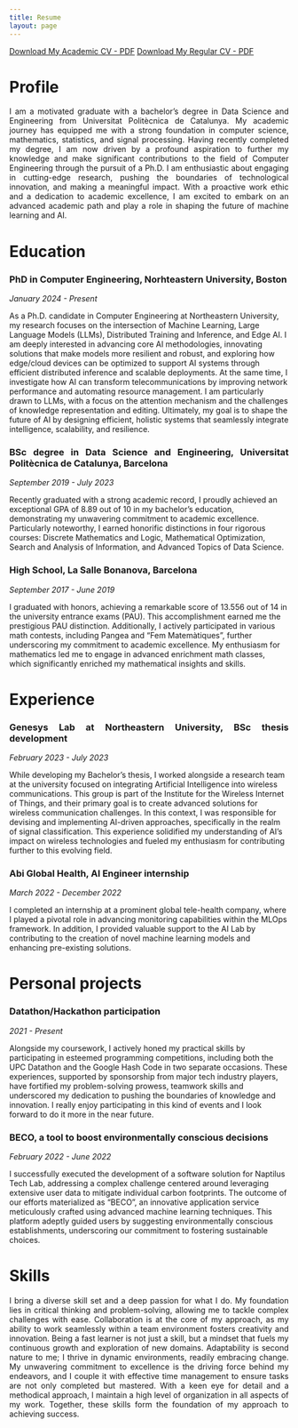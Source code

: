 ```yaml
---
title: Resume
layout: page
---
```



[Download My Academic CV - PDF](./files/MiquelSirera_AcademicCV_Sep2025.pdf "Miquel Sirera's Academic CV"){.btn .btn-primary}
[Download My Regular CV - PDF](./files/MiquelSireraPerelloPhDNEU_Sep2025.pdf "Miquel Sirera's CV"){.btn .btn-primary}

::: panel-tabset
# Profile

::: {style="text-align:justify"}
I am a motivated graduate with a bachelor's degree in Data Science and Engineering from Universitat Politècnica de Catalunya. My academic journey has equipped me with a strong foundation in computer science, mathematics, statistics, and signal processing. Having recently completed my degree, I am now driven by a profound aspiration to further my knowledge and make significant contributions to the field of Computer Engineering through the pursuit of a Ph.D. I am enthusiastic about engaging in cutting-edge research, pushing the boundaries of technological innovation, and making a meaningful impact. With a proactive work ethic and a dedication to academic excellence, I am excited to embark on an advanced academic path and play a role in shaping the future of machine learning and AI.
:::

# Education {style="text-align:justify"}

### PhD in Computer Engineering, Norhteastern University, Boston {style="text-align:justify"}

*January 2024 - Present*

As a Ph.D. candidate in Computer Engineering at Northeastern University, my research focuses on the intersection of Machine Learning, Large Language Models (LLMs), Distributed Training and Inference, and Edge AI. I am deeply interested in advancing core AI methodologies, innovating solutions that make models more resilient and robust, and exploring how edge/cloud devices can be optimized to support AI systems through efficient distributed inference and scalable deployments. At the same time, I investigate how AI can transform telecommunications by improving network performance and automating resource management. I am particularly drawn to LLMs, with a focus on the attention mechanism and the challenges of knowledge representation and editing. Ultimately, my goal is to shape the future of AI by designing efficient, holistic systems that seamlessly integrate intelligence, scalability, and resilience.

### BSc degree in Data Science and Engineering, Universitat Politècnica de Catalunya, Barcelona {style="text-align:justify"}

*September 2019 - July 2023*

Recently graduated with a strong academic record, I proudly achieved an exceptional GPA of 8.89 out of 10 in my bachelor's education, demonstrating my unwavering commitment to academic excellence. Particularly noteworthy, I earned honorific distinctions in four rigorous courses: Discrete Mathematics and Logic, Mathematical Optimization, Search and Analysis of Information, and Advanced Topics of Data Science.

### High School, La Salle Bonanova, Barcelona {style="text-align:justify"}

*September 2017 - June 2019*

I graduated with honors, achieving a remarkable score of 13.556 out of 14 in the university entrance exams (PAU). This accomplishment earned me the prestigious PAU distinction. Additionally, I actively participated in various math contests, including Pangea and "Fem Matemàtiques", further underscoring my commitment to academic excellence. My enthusiasm for mathematics led me to engage in advanced enrichment math classes, which significantly enriched my mathematical insights and skills.

# Experience {style="text-align:justify"}

### Genesys Lab at Northeastern University, BSc thesis development {style="text-align:justify"}

*February 2023 - July 2023*

While developing my Bachelor's thesis, I worked alongside a research team at the university focused on integrating Artificial Intelligence into wireless communications. This group is part of the Institute for the Wireless Internet of Things, and their primary goal is to create advanced solutions for wireless communication challenges. In this context, I was responsible for devising and implementing AI-driven approaches, specifically in the realm of signal classification. This experience solidified my understanding of AI's impact on wireless technologies and fueled my enthusiasm for contributing further to this evolving field.

### Abi Global Health, AI Engineer internship {style="text-align:justify"}

*March 2022 - December 2022*

I completed an internship at a prominent global tele-health company, where I played a pivotal role in advancing monitoring capabilities within the MLOps framework. In addition, I provided valuable support to the AI Lab by contributing to the creation of novel machine learning models and enhancing pre-existing solutions.

# Personal projects {style="text-align:justify"}

### Datathon/Hackathon participation {style="text-align:justify"}

*2021 - Present*

Alongside my coursework, I actively honed my practical skills by participating in esteemed programming competitions, including both the UPC Datathon and the Google Hash Code in two separate occasions. These experiences, supported by sponsorship from major tech industry players, have fortified my problem-solving prowess, teamwork skills and underscored my dedication to pushing the boundaries of knowledge and innovation. I really enjoy participating in this kind of events and I look forward to do it more in the near future.

### BECO, a tool to boost environmentally conscious decisions {style="text-align:justify"}

*February 2022 - June 2022*

I successfully executed the development of a software solution for Naptilus Tech Lab, addressing a complex challenge centered around leveraging extensive user data to mitigate individual carbon footprints. The outcome of our efforts materialized as "BECO", an innovative application service meticulously crafted using advanced machine learning techniques. This platform adeptly guided users by suggesting environmentally conscious establishments, underscoring our commitment to fostering sustainable choices.

# Skills {style="text-align:justify"}
::: {style="text-align:justify"}
I bring a diverse skill set and a deep passion for what I do. My foundation lies in critical thinking and problem-solving, allowing me to tackle complex challenges with ease. Collaboration is at the core of my approach, as my ability to work seamlessly within a team environment fosters creativity and innovation. Being a fast learner is not just a skill, but a mindset that fuels my continuous growth and exploration of new domains. Adaptability is second nature to me; I thrive in dynamic environments, readily embracing change. My unwavering commitment to excellence is the driving force behind my endeavors, and I couple it with effective time management to ensure tasks are not only completed but mastered. With a keen eye for detail and a methodical approach, I maintain a high level of organization in all aspects of my work. Together, these skills form the foundation of my approach to achieving success.
:::
:::